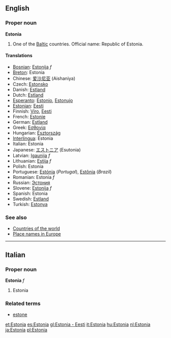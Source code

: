{{wikipedia}}
==English==
===Proper noun===
'''Estonia'''

# One of the [[Baltic]] countries. Official name: Republic of Estonia.

====Translations====
*[[Bosnian]]: [[Estonija]] ''f''
*[[Breton]]: Estonia
*Chinese: [[爱沙尼亚]] (Aishaniya)
*Czech: [[Estonsko]]
*Danish: [[Estland]]
*Dutch: [[Estland]]
*[[Esperanto]]: [[Estonio]], [[Estonujo]]
*[[Estonian]]: [[Eesti]]
*Finnish: [[Viro]], [[Eesti]]
*French: [[Estonie]]
*German: [[Estland]]
*Greek: [[Εσθονία]]
*Hungarian: [[Észtország]]
*[[Interlingua]]: Estonia
*Italian: Estonia
*Japanese: [[エストニア]] (Esutonia)
*Latvian: [[Igaunija]] ''f''
*Lithuanian: [[Estija]] ''f''
*Polish: Estonia
*Portuguese: [[Estónia]] (''Portugal''), [[Estônia]] (''Brazil'')
*Romanian: Estonia ''f''
*Russian: [[Эстония]]
*Slovene: [[Estonija]] ''f''
*Spanish: Estonia
*Swedish: [[Estland]]
*Turkish: [[Estonya]]

===See also=== 
*[[Countries of the world]]
*[[Wiktionary Appendix:Place names in Europe|Place names in Europe]]

----

==Italian==
===Proper noun===
'''Estonia''' ''f''

# Estonia

===Related terms===
*[[estone]]

[[et:Estonia]]
[[es:Estonia]]
[[gl:Estonia - Eesti]]
[[it:Estonia]]
[[hu:Estonia]]
[[nl:Estonia]]
[[ja:Estonia]]
[[pl:Estonia]]